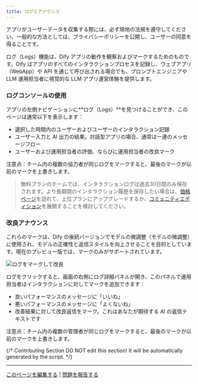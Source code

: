 ```yaml
---
title: ログとアナウンス
---
```



<Warning>
アプリがユーザーデータを収集する際には、必ず現地の法規を遵守してください。一般的な方法としては、プライバシーポリシーを公開し、ユーザーの同意を得ることです。
</Warning>

ログ（Logs）機能は、Dify アプリの動作を観察およびマークするためのものです。Dify はアプリのすべてのインタラクションプロセスを記録し、ウェブアプリ（WebApp）や API を通じて呼び出される場合でも、プロンプトエンジニアや LLM 運用担当者に視覚的な LLM アプリ運営体験を提供します。

### ログコンソールの使用

アプリの左側ナビゲーションに**ログ（Logs）**を見つけることができ、このページは通常以下を表示します：

* 選択した時間内のユーザーおよびユーザーのインタラクション記録
* ユーザー入力と AI 出力の結果。対話型アプリの場合、通常は一連のメッセージフロー
* ユーザーおよび運用担当者の評価、ならびに運用担当者の改良マーク

注意点：チーム内の複数の協力者が同じログをマークすると、最後のマークが以前のマークを上書きします。

> 無料プランのチームでは、インタラクションログは過去30日間のみ保存されます。より長期間のインタラクション履歴を保存したい場合は、[価格ページ](https://dify.ai/pricing)を訪れて、上位プランにアップグレードするか、[コミュニティエディション](/ja-jp/getting-started/install-self-hosted/docker-compose)を展開することを検討してください。

### 改良アナウンス

<Info>
これらのマークは、Dify の後続バージョンでモデルの微調整（モデルの微調整）に使用され、モデルの正確性と返信スタイルを向上させることを目的としています。現在のプレビュー版では、マークのみがサポートされています。
</Info>

![ログをマークして改良](https://assets-docs.dify.ai/dify-enterprise-mintlify/jp/guides/annotation/a17d81cd50a6788df3bf6853cc963d0b.png)

ログをクリックすると、画面の右側にログ詳細パネルが開き、このパネルで運用担当者はインタラクションに対してマークを追加できます：

* 良いパフォーマンスのメッセージに「いいね」
* 悪いパフォーマンスのメッセージに「よくないね」
* 改善結果に対して改良返信をマーク。これはあなたが期待する AI の返信テキストです

注意点：チーム内の複数の管理者が同じログをマークすると、最後のマークが以前のマークを上書きします。

{/*
Contributing Section
DO NOT edit this section!
It will be automatically generated by the script.
*/}

---

[このページを編集する](https://github.com/langgenius/dify-docs/edit/main/ja-jp/documentation/pages/monitor/logs.mdx) | [問題を報告する](https://github.com/langgenius/dify-docs/issues/new?template=docs.yml)

